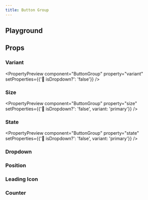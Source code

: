 ```yaml
---
title: Button Group
---
```



<Overview component="ButtonGroup" />

## Playground

<Examples component="ButtonGroup" />

## Props

<PropertyOverview component="ButtonGroup" />

### Variant

<PropertyPreview component="ButtonGroup" property="variant" setProperties={{'🔽 isDropdown?': 'false'}} />

### Size

<PropertyPreview
  component="ButtonGroup"
  property="size"
  setProperties={{'🔽 isDropdown?': 'false', variant: 'primary'}}
/>

### State

<PropertyPreview
  component="ButtonGroup"
  property="state"
  setProperties={{'🔽 isDropdown?': 'false', variant: 'primary'}}
/>

### Dropdown

<PropertyPreview component="button" property="🔽 isDropdown?" />

### Position

<PropertyPreview component="button" property="position" />

### Leading Icon

<PropertyPreview component="button" property="⬅️ leadingIcon?" />

### Counter

<PropertyPreview component="button" property="➡️ counter?" />
